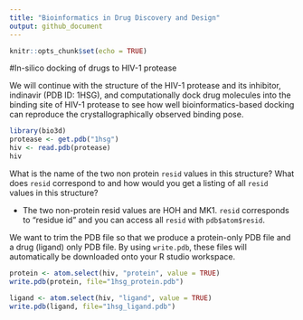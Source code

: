 ```yaml
---
title: "Bioinformatics in Drug Discovery and Design"
output: github_document
---
```


```r
knitr::opts_chunk$set(echo = TRUE)
```

#In-silico docking of drugs to HIV-1 protease

We will continue with the structure of the HIV-1 protease and its inhibitor, indinavir (PDB ID: 1HSG), and computationally dock drug molecules into the binding site of HIV-1 protease to see how well bioinformatics-based docking can reproduce the crystallographically observed binding pose.
```r
library(bio3d)
protease <- get.pdb("1hsg")
hiv <- read.pdb(protease)
hiv
```

What is the name of the two non protein `resid` values in this structure? What does `resid`
correspond to and how would you get a listing of all `resid` values in this structure? 

* The two non-protein resid values are HOH and MK1. `resid` corresponds to "residue id" and you can access all `resid` with `pdb$atom$resid`.

We want to trim the PDB file so that we produce a protein-only PDB file and a drug (ligand) only PDB file. By using `write.pdb`, these files will automatically be downloaded onto your R studio workspace.
```r
protein <- atom.select(hiv, "protein", value = TRUE)
write.pdb(protein, file="1hsg_protein.pdb")
```

```r
ligand <- atom.select(hiv, "ligand", value = TRUE)
write.pdb(ligand, file="1hsg_ligand.pdb")
```

